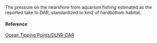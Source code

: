 The pressure on the nearshore from aquarium fishing estimated as the reported take to DAR, standardized to km2 of hardbottom habitat.

#### Reference

[Ocean Tipping Points/DLNR-DAR](http://www.pacioos.hawaii.edu/projects/oceantippingpoints/#data)